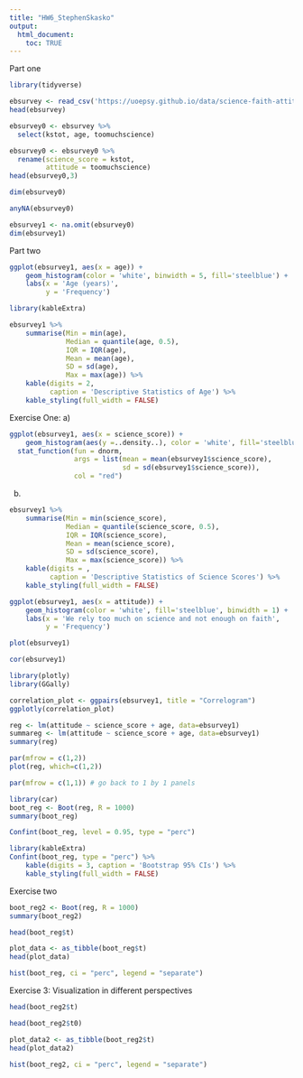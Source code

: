 ```yaml
---
title: "HW6_StephenSkasko"
output: 
  html_document:
    toc: TRUE
---
```


Part one
```r
library(tidyverse)

ebsurvey <- read_csv('https://uoepsy.github.io/data/science-faith-attitude.csv')
head(ebsurvey)

ebsurvey0 <- ebsurvey %>% 
  select(kstot, age, toomuchscience)

ebsurvey0 <- ebsurvey0 %>% 
  rename(science_score = kstot,
         attitude = toomuchscience)
head(ebsurvey0,3)
```


```r
dim(ebsurvey0)
```


```r
anyNA(ebsurvey0)
```


```r
ebsurvey1 <- na.omit(ebsurvey0)
dim(ebsurvey1)
```

Part two
```r
ggplot(ebsurvey1, aes(x = age)) +
    geom_histogram(color = 'white', binwidth = 5, fill='steelblue') +
    labs(x = 'Age (years)', 
         y = 'Frequency')
```

```r
library(kableExtra)

ebsurvey1 %>%
    summarise(Min = min(age),
              Median = quantile(age, 0.5),
              IQR = IQR(age),
              Mean = mean(age),
              SD = sd(age),
              Max = max(age)) %>%
    kable(digits = 2, 
          caption = 'Descriptive Statistics of Age') %>%
    kable_styling(full_width = FALSE)
```

Exercise One: 
a)
```r
ggplot(ebsurvey1, aes(x = science_score)) +
    geom_histogram(aes(y =..density..), color = 'white', fill='steelblue', binwidth = 1) +
  stat_function(fun = dnorm,
                args = list(mean = mean(ebsurvey1$science_score),
                            sd = sd(ebsurvey1$science_score)),
                col = "red")

```

b)
```r
ebsurvey1 %>%
    summarise(Min = min(science_score),
              Median = quantile(science_score, 0.5),
              IQR = IQR(science_score),
              Mean = mean(science_score),
              SD = sd(science_score),
              Max = max(science_score)) %>%
    kable(digits = , 
          caption = 'Descriptive Statistics of Science Scores') %>%
    kable_styling(full_width = FALSE)
```

```r
ggplot(ebsurvey1, aes(x = attitude)) +
    geom_histogram(color = 'white', fill='steelblue', binwidth = 1) +
    labs(x = 'We rely too much on science and not enough on faith', 
         y = 'Frequency')

```

```r
plot(ebsurvey1)
```

```r
cor(ebsurvey1)

```

```r
library(plotly)
library(GGally)

correlation_plot <- ggpairs(ebsurvey1, title = "Correlogram")
ggplotly(correlation_plot)
```

```r
reg <- lm(attitude ~ science_score + age, data=ebsurvey1)
summareg <- lm(attitude ~ science_score + age, data=ebsurvey1)
summary(reg)
```

```r
par(mfrow = c(1,2))
plot(reg, which=c(1,2))
```

```r

par(mfrow = c(1,1)) # go back to 1 by 1 panels

```

```r

library(car)
boot_reg <- Boot(reg, R = 1000)
summary(boot_reg)


```


```r

Confint(boot_reg, level = 0.95, type = "perc")

```



```r
library(kableExtra)
Confint(boot_reg, type = "perc") %>%
    kable(digits = 3, caption = 'Bootstrap 95% CIs') %>%
    kable_styling(full_width = FALSE)
```

Exercise two
```r
boot_reg2 <- Boot(reg, R = 1000)
summary(boot_reg2)

```

```r
head(boot_reg$t)
```


```r
plot_data <- as_tibble(boot_reg$t)
head(plot_data)
```
```r
hist(boot_reg, ci = "perc", legend = "separate")

```
Exercise 3: Visualization in different perspectives 
```r

head(boot_reg2$t)

head(boot_reg2$t0)

plot_data2 <- as_tibble(boot_reg2$t)
head(plot_data2)

hist(boot_reg2, ci = "perc", legend = "separate")
```